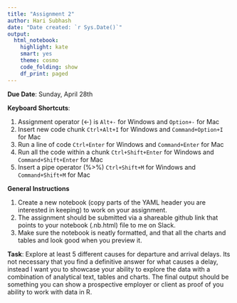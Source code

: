 ```yaml
---
title: "Assignment 2"
author: Hari Subhash
date: "Date created: `r Sys.Date()`"
output:
  html_notebook:
    highlight: kate
    smart: yes
    theme: cosmo
    code_folding: show
    df_print: paged
---
```


**Due Date**: Sunday, April 28th

**Keyboard Shortcuts**:

1. Assignment operator (<-) is `Alt+-` for Windows and `Option+-` for Mac
2. Insert new code chunk `Ctrl+Alt+I` for Windows and `Command+Option+I` for Mac
3. Run a line of code `Ctrl+Enter` for Windows and `Command+Enter` for Mac
4. Run all the code within a chunk `Ctrl+Shift+Enter` for Windows and `Command+Shift+Enter` for Mac
5. Insert a pipe operator (%>%) `Ctrl+Shift+M` for Windows and `Command+Shift+M` for Mac

**General Instructions**

1. Create a new notebook (copy parts of the YAML header you are interested in keeping) to work on your assignment.
2. The assignment should be submitted via a shareable github link that points to your notebook (.nb.html) file to me on Slack.
3. Make sure the notebook is neatly formatted, and that all the charts and tables and look good when you preview it.

**Task**: Explore at least 5 different causes for departure and arrival delays. Its not necessary that you find a definitive answer for what causes a delay, instead I want you to showcase your ability to explore the data with a combination of analytical text, tables and charts. The final output should be something you can show a prospective employer or client as proof of you ability to work with data in R.


